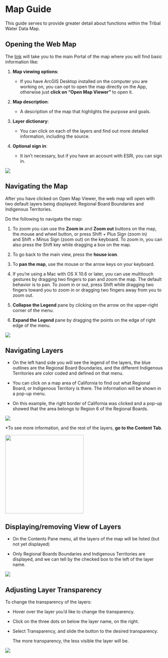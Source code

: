 # Map Guide

This guide serves to provide greater detail about functions within the Tribal Water Data Map.

## **Opening the Web Map**

The [link](https://gispublic.waterboards.ca.gov/portal/home/item.html?id=f5b1251a504f451b8462d6de2fc18f36) will take you to the main Portal of the map where you will find basic information like:

1.  **Map viewing options**:

    -   If you have ArcGIS Desktop installed on the computer you are working on, you can opt to open the map directly on the App, otherwise just **click on "Open Map Viewer"** to open it.

2.  **Map description**:

    -   A description of the map that highlights the purpose and goals.

3.  **Layer dictionary**:

    -   You can click on each of the layers and find out more detailed information, including the source.

4.  **Optional sign in**:

    -   It isn't necessary, but if you have an account with ESRI, you can sign in.

![](images/map-guide_open-map.png){fig-alt="A screenshot of the Tribal Water Data Map home screen with arrows pointing to each section included in the written description above."}

## **Navigating the Map**

After you have clicked on Open Map Viewer, the web map will open with two default layers being displayed: Regional Board Boundaries and Indigenous Territories.

Do the following to navigate the map:

1.  To zoom you can use the **Zoom in** and **Zoom out** buttons on the map, the mouse and wheel button, or press Shift + Plus Sign (zoom in) and Shift + Minus Sign (zoom out) on the keyboard. To zoom in, you can also press the Shift key while dragging a box on the map.

2.  To go back to the main view, press the **house icon**.

3.  To **pan the map**, use the mouse or the arrow keys on your keyboard. 

4.  If you're using a Mac with OS X 10.6 or later, you can use multitouch gestures by dragging two fingers to pan and zoom the map. The default behavior is to pan. To zoom in or out, press Shift while dragging two fingers toward you to zoom in or dragging two fingers away from you to zoom out.

5.  **Collapse the Legend** pane by clicking on the arrow on the upper-right corner of the menu.

6.  **Expand the Legend** pane by dragging the points on the edge of right edge of the menu.

![](images/map-guide_navigate-map.png)

## **Navigating Layers**

-   On the left hand side you will see the legend of the layers, the blue outlines are the Regional Board Boundaries, and the different Indigenous Territories are color coded and defined on that menu.

-   You can click on a map area of California to find out what Regional Board, or Indigenous Territory is there. The information will be shown in a pop-up menu.

-   On this example, the right border of California was clicked and a pop-up showed that the area belongs to Region 6 of the Regional Boards.

![](images/map-guide_navigate-layers.png)

\*To see more information, and the rest of the layers, **go to the Content Tab**.

![](images/map-guide_content-tab.png){width="250"}

## **Displaying/removing View of Layers**

-   On the Contents Pane menu, all the layers of the map will be listed (but not yet displayed)

-   Only Regional Boards Boundaries and Indigenous Territories are displayed, and we can tell by the checked box to the left of the layer name.

![](images/map-guide_content-pane.png)

## **Adjusting Layer Transparency**

To change the transparency of the layers:

-   Hover over the layer you'd like to change the transparency.

-   Click on the three dots on below the layer name, on the right.

-   Select Transparency, and slide the button to the desired transparency.

    The more transparency, the less visible the layer will be.

![](images/map-guide_transparency.png)
